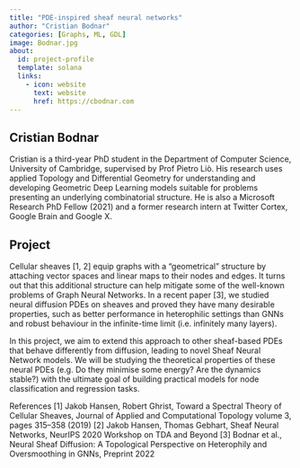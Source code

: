 ```yaml
---
title: "PDE-inspired sheaf neural networks"
author: "Cristian Bodnar"
categories: [Graphs, ML, GDL]
image: Bodnar.jpg
about:
  id: project-profile
  template: solana
  links:
    - icon: website
      text: website
      href: https://cbodnar.com
---
```

## Cristian Bodnar
Cristian is a third-year PhD student in the Department of Computer Science, University of Cambridge, supervised by Prof Pietro Liò. His research uses applied Topology and Differential Geometry for understanding and developing Geometric Deep Learning models suitable for problems presenting an underlying combinatorial structure. He is also a Microsoft Research PhD Fellow (2021) and a former research intern at Twitter Cortex, Google Brain and Google X.

## Project
Cellular sheaves [1, 2] equip graphs with a "geometrical" structure by attaching vector spaces and linear maps to their nodes and edges. It turns out that this additional structure can help mitigate some of the well-known problems of Graph Neural Networks. In a recent paper [3], we studied neural diffusion PDEs on sheaves and proved they have many desirable properties, such as better performance in heterophilic settings than GNNs and robust behaviour in the infinite-time limit (i.e. infinitely many layers).

In this project, we aim to extend this approach to other sheaf-based PDEs that behave differently from diffusion, leading to novel Sheaf Neural Network models. We will be studying the theoretical properties of these neural PDEs (e.g. Do they minimise some energy? Are the dynamics stable?) with the ultimate goal of building practical models for node classification and regression tasks.

References
[1] Jakob Hansen, Robert Ghrist, Toward a Spectral Theory of Cellular Sheaves, Journal of Applied and Computational Topology volume 3, pages 315–358 (2019)
[2] Jakob Hansen, Thomas Gebhart, Sheaf Neural Networks, NeurIPS 2020 Workshop on TDA and Beyond
[3] Bodnar et al., Neural Sheaf Diffusion: A Topological Perspective on Heterophily and Oversmoothing in GNNs, Preprint 2022
